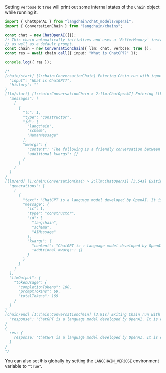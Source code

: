 Setting `verbose` to `true` will print out some internal states of the `Chain` object while running it.

```typescript
import { ChatOpenAI } from "langchain/chat_models/openai";
import { ConversationChain } from "langchain/chains";

const chat = new ChatOpenAI({});
// This chain automatically initializes and uses a `BufferMemory` instance
// as well as a default prompt.
const chain = new ConversationChain({ llm: chat, verbose: true });
const res = await chain.call({ input: "What is ChatGPT?" });

console.log({ res });

/*
[chain/start] [1:chain:ConversationChain] Entering Chain run with input: {
  "input": "What is ChatGPT?",
  "history": ""
}
[llm/start] [1:chain:ConversationChain > 2:llm:ChatOpenAI] Entering LLM run with input: {
  "messages": [
    [
      {
        "lc": 1,
        "type": "constructor",
        "id": [
          "langchain",
          "schema",
          "HumanMessage"
        ],
        "kwargs": {
          "content": "The following is a friendly conversation between a human and an AI. The AI is talkative and provides lots of specific details from its context. If the AI does not know the answer to a question, it truthfully says it does not know.\n\nCurrent conversation:\n\nHuman: What is ChatGPT?\nAI:",
          "additional_kwargs": {}
        }
      }
    ]
  ]
}
[llm/end] [1:chain:ConversationChain > 2:llm:ChatOpenAI] [3.54s] Exiting LLM run with output: {
  "generations": [
    [
      {
        "text": "ChatGPT is a language model developed by OpenAI. It is designed to generate human-like responses in a conversational manner. It is trained on a large amount of text data from the internet and is capable of understanding and generating text across a wide range of topics. ChatGPT uses deep learning techniques, specifically a method called the transformer architecture, to process and generate high-quality text responses. Its purpose is to assist users in various conversational tasks, provide information, and engage in interactive conversations.",
        "message": {
          "lc": 1,
          "type": "constructor",
          "id": [
            "langchain",
            "schema",
            "AIMessage"
          ],
          "kwargs": {
            "content": "ChatGPT is a language model developed by OpenAI. It is designed to generate human-like responses in a conversational manner. It is trained on a large amount of text data from the internet and is capable of understanding and generating text across a wide range of topics. ChatGPT uses deep learning techniques, specifically a method called the transformer architecture, to process and generate high-quality text responses. Its purpose is to assist users in various conversational tasks, provide information, and engage in interactive conversations.",
            "additional_kwargs": {}
          }
        }
      }
    ]
  ],
  "llmOutput": {
    "tokenUsage": {
      "completionTokens": 100,
      "promptTokens": 69,
      "totalTokens": 169
    }
  }
}
[chain/end] [1:chain:ConversationChain] [3.91s] Exiting Chain run with output: {
  "response": "ChatGPT is a language model developed by OpenAI. It is designed to generate human-like responses in a conversational manner. It is trained on a large amount of text data from the internet and is capable of understanding and generating text across a wide range of topics. ChatGPT uses deep learning techniques, specifically a method called the transformer architecture, to process and generate high-quality text responses. Its purpose is to assist users in various conversational tasks, provide information, and engage in interactive conversations."
}
{
  res: {
    response: 'ChatGPT is a language model developed by OpenAI. It is designed to generate human-like responses in a conversational manner. It is trained on a large amount of text data from the internet and is capable of understanding and generating text across a wide range of topics. ChatGPT uses deep learning techniques, specifically a method called the transformer architecture, to process and generate high-quality text responses. Its purpose is to assist users in various conversational tasks, provide information, and engage in interactive conversations.'
  }
}
*/
```

You can also set this globally by setting the `LANGCHAIN_VERBOSE` environment variable to `"true"`.
